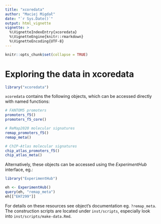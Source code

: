 ```yaml
---
title: "xcoredata"
author: "Maciej Migdał"
date: "`r Sys.Date()`"
output: html_vignette
vignette: >
  %\VignetteIndexEntry{xcoredata}
  %\VignetteEngine{knitr::rmarkdown}
  %\VignetteEncoding{UTF-8}
---
```


```r
knitr::opts_chunk$set(collapse = TRUE)
```

# Exploring the data in xcoredata

```r
library("xcoredata")
```

`xcoredata` contains the following objects, which can be accessed directly with
named functions:

```r
# FANTOM5 promoters
promoters_f5()
promoters_f5_core()

# ReMap2020 molecular signatures
remap_promoters_f5()
remap_meta()

# ChIP-Atlas molecular signatures
chip_atlas_promoters_f5()
chip_atlas_meta()
```

Alternatively, these objects can be accessed using the *ExperimentHub* interface,
eg.:

```r
library("ExperimentHub")

eh <- ExperimentHub()
query(eh, "remap_meta")
eh[["EH7299"]]
```

For details on these resources see object's documentation eg. `?remap_meta`.
The construction scripts are located under `inst/scripts`, especially look
into `inst/scripts/make-data.Rmd`.

